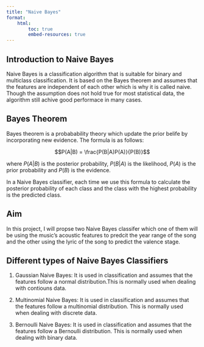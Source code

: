 ```yaml
---
title: "Naive Bayes"
format: 
    html: 
        toc: true
        embed-resources: true
---
```


## Introduction to Naive Bayes

Naive Bayes is a classification algorithm that is suitable for binary and multiclass classification. It is based on the Bayes theorem and assumes that the features are independent of each other which is why it is called naive. Though the assumption does not hold true for most statistical data, the algorithm still achive good performace in many cases. 

## Bayes Theorem

Bayes theorem is a probabability theory which update the prior belife by incorporating new evidence. The formula is as follows:

$$P(A|B) = \frac{P(B|A)P(A)}{P(B)}$$

where $P(A|B)$ is the posterior probability, $P(B|A)$ is the likelihood, $P(A)$ is the prior probability and $P(B)$ is the evidence.

In a Naive Bayes classifier, each time we use this formula to calculate the posterior probability of each class and the class with the highest probability is the predicted class.


## Aim

In this project, I will propse two Naive Bayes classifer which one of them will be using the music's acoustic features to predcit the year range of the song and the other using the lyric of the song to predict the valence stage.

## Different types of Naive Bayes Classifiers

1. Gaussian Naive Bayes: It is used in classification and assumes that the features follow a normal distribution.This is normally used when dealing with contiouns data.

2. Multinomial Naive Bayes: It is used in classification and assumes that the features follow a multinomial distribution. This is normally used when dealing with discrete data.

3. Bernoulli Naive Bayes: It is used in classification and assumes that the features follow a Bernoulli distribution. This is normally used when dealing with binary data.